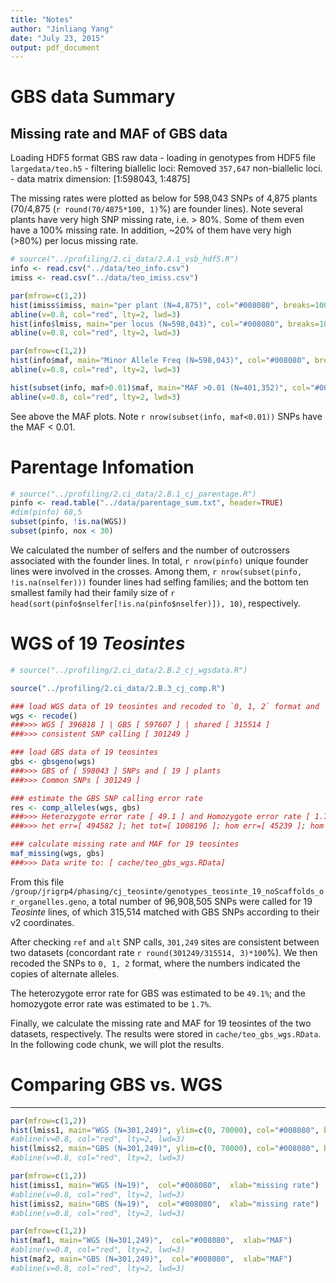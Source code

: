 ```yaml
---
title: "Notes"
author: "Jinliang Yang"
date: "July 23, 2015"
output: pdf_document
---
```


# GBS data Summary

## Missing rate and MAF of GBS data

Loading HDF5 format GBS raw data
 - loading in genotypes from HDF5 file `largedata/teo.h5`
 - filtering biallelic loci: Removed `357,647` non-biallelic loci.
 - data matrix dimension: [1:598043, 1:4875]

The missing rates were plotted as below for 598,043 SNPs of 4,875 plants (70/4,875 (`r round(70/4875*100, 1)`%) are founder lines). Note several plants have very high SNP missing rate, i.e. > 80%. Some of them even have a 100% missing rate. In addition, ~20% of them have very high (>80%) per locus missing rate.

```r
# source("../profiling/2.ci_data/2.A.1_vsb_hdf5.R")
info <- read.csv("../data/teo_info.csv")
imiss <- read.csv("../data/teo_imiss.csv")

par(mfrow=c(1,2))
hist(imiss$imiss, main="per plant (N=4,875)", col="#008080", breaks=100, xlab="missing rate")
abline(v=0.8, col="red", lty=2, lwd=3)
hist(info$lmiss, main="per locus (N=598,043)", col="#008080", breaks=100, xlab="missing rate")
abline(v=0.8, col="red", lty=2, lwd=3)
```


```r
par(mfrow=c(1,2))
hist(info$maf, main="Minor Allele Freq (N=598,043)", col="#008080", breaks=100, xlab="MAF")
abline(v=0.8, col="red", lty=2, lwd=3)

hist(subset(info, maf>0.01)$maf, main="MAF >0.01 (N=401,352)", col="#008080", breaks=100, xlab="MAF")
abline(v=0.8, col="red", lty=2, lwd=3)
```

See above the MAF plots. Note `r nrow(subset(info, maf<0.01))` SNPs have the MAF < 0.01.


# Parentage Infomation

```r
# source("../profiling/2.ci_data/2.B.1_cj_parentage.R")
pinfo <- read.table("../data/parentage_sum.txt", header=TRUE)
#dim(pinfo) 68,5
subset(pinfo, !is.na(WGS))
subset(pinfo, nox < 30)

```

We calculated the number of selfers and the number of outcrossers associated with the founder lines. In total, `r nrow(pinfo)` unique founder lines were involved in the crosses. Among them, `r nrow(subset(pinfo, !is.na(nselfer)))` founder lines had selfing families; and the bottom ten smallest family had their family size of `r head(sort(pinfo$nselfer[!is.na(pinfo$nselfer)]), 10)`, respectively.   


# WGS of 19 _Teosintes_

```r
# source("../profiling/2.ci_data/2.B.2_cj_wgsdata.R")

source("../profiling/2.ci_data/2.B.3_cj_comp.R")

### load WGS data of 19 teosintes and recoded to `0, 1, 2` format and `3` indicates missing.
wgs <- recode()
###>>> WGS [ 396818 ] | GBS [ 597607 ] | shared [ 315514 ]
###>>> consistent SNP calling [ 301249 ]

### load GBS data of 19 teosintes
gbs <- gbsgeno(wgs)
###>>> GBS of [ 598043 ] SNPs and [ 19 ] plants
###>>> Common SNPs [ 301249 ] 

### estimate the GBS SNP calling error rate
res <- comp_alleles(wgs, gbs)
###>>> Heterozygote error rate [ 49.1 ] and Homozygote error rate [ 1.7 ]
###>>> het err=[ 494582 ]; het tot=[ 1008196 ]; hom err=[ 45239 ]; hom err=[ 2714395 ]

### calculate missing rate and MAF for 19 teosintes
maf_missing(wgs, gbs)
###>>> Data write to: [ cache/teo_gbs_wgs.RData]

```


From this file `/group/jrigrp4/phasing/cj_teosinte/genotypes_teosinte_19_noScaffolds_or_organelles.geno`, a total number of 96,908,505 SNPs were called for 19 _Teosinte_ lines, of which 315,514 matched with GBS SNPs according to their v2 coordinates.

After checking `ref` and `alt` SNP calls, `301,249` sites are consistent between two datasets (concordant rate `r round(301249/315514, 3)*100`%). We then recoded the SNPs to `0, 1, 2` format, where the numbers indicated the copies of alternate alleles. 

The heterozygote error rate for GBS was estimated to be `49.1%`; and the homozygote error rate was estimated to be `1.7%`.

Finally, we calculate the missing rate and MAF for 19 teosintes of the two datasets, respectively. The results were stored in `cache/teo_gbs_wgs.RData`. In the following code chunk, we will plot the results.





# Comparing GBS vs. WGS




----------

```r

par(mfrow=c(1,2)) 
hist(lmiss1, main="WGS (N=301,249)", ylim=c(0, 70000), col="#008080", breaks=50, xlab="missing rate")
#abline(v=0.8, col="red", lty=2, lwd=3)
hist(lmiss2, main="GBS (N=301,249)", ylim=c(0, 70000), col="#008080", breaks=50, xlab="missing rate")
#abline(v=0.8, col="red", lty=2, lwd=3)

par(mfrow=c(1,2)) 
hist(imiss1, main="WGS (N=19)",  col="#008080",  xlab="missing rate")
#abline(v=0.8, col="red", lty=2, lwd=3)
hist(imiss2, main="GBS (N=19)",  col="#008080",  xlab="missing rate")
#abline(v=0.8, col="red", lty=2, lwd=3)

par(mfrow=c(1,2)) 
hist(maf1, main="WGS (N=301,249)",  col="#008080",  xlab="MAF")
#abline(v=0.8, col="red", lty=2, lwd=3)
hist(maf2, main="GBS (N=301,249)",  col="#008080",  xlab="MAF")
#abline(v=0.8, col="red", lty=2, lwd=3)

```


